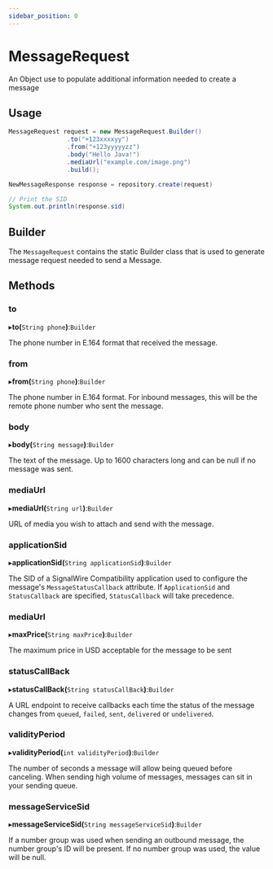 ```yaml
---
sidebar_position: 0
---
```


# MessageRequest

An Object use to populate additional information needed to create a message

## Usage

```java
MessageRequest request = new MessageRequest.Builder()
                .to("+123xxxxyy")
                .from("+123yyyyyzz")
                .body("Hello Java!")
                .mediaUrl("example.com/image.png")
                .build();

NewMessageResponse response = repository.create(request)

// Print the SID
System.out.println(response.sid)
```
## Builder

The `MessageRequest` contains the static Builder class that is used to generate message request needed to send a Message.

## Methods

### to

▸**to(**`String phone`**)**:`Builder`

The phone number in E.164 format that received the message.

### from

▸**from(**`String phone`**)**:`Builder`

The phone number in E.164 format. For inbound messages, this will be the remote phone number who sent the message.

### body

▸**body(**`String message`**)**:`Builder`

The text of the message. Up to 1600 characters long and can be null if no message was sent.

### mediaUrl

▸**mediaUrl(**`String url`**)**:`Builder`

URL of media you wish to attach and send with the message.

### applicationSid

▸**applicationSid(**`String applicationSid`**)**:`Builder`

The SID of a SignalWire Compatibility application used to configure the message's `MessageStatusCallback` attribute. If `ApplicationSid` and `StatusCallback` are specified, `StatusCallback` will take precedence.

### mediaUrl

▸**maxPrice(**`String maxPrice`**)**:`Builder`

The maximum price in USD acceptable for the message to be sent

### statusCallBack

▸**statusCallBack(**`String statusCallBack`**)**:`Builder`

A URL endpoint to receive callbacks each time the status of the message changes from `queued`, `failed`, `sent`, `delivered` or `undelivered`.

### validityPeriod

▸**validityPeriod(**`int validityPeriod`**)**:`Builder`

The number of seconds a message will allow being queued before canceling. When sending high volume of messages, messages can sit in your sending queue.

### messageServiceSid

▸**messageServiceSid(**`String messageServiceSid`**)**:`Builder`

If a number group was used when sending an outbound message, the number group's ID will be present. If no number group was used, the value will be null.


